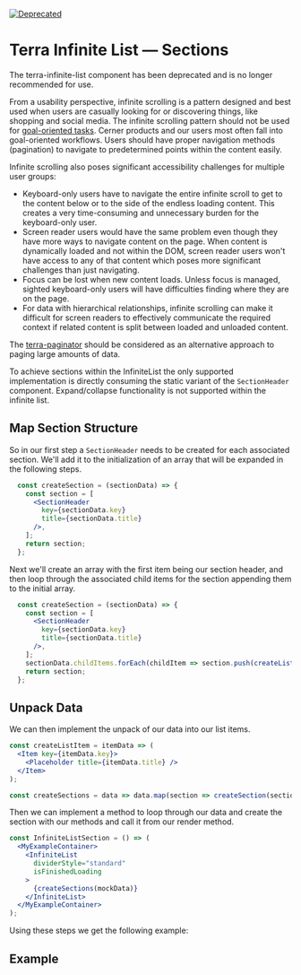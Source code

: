 

<Badge />

[![Deprecated](https://badgen.net/badge/status/Deprecated/grey)](https://github.com/cerner/terra-framework/blob/main/packages/terra-infinite-list#readme)

# Terra Infinite List — Sections

<Notice variant='deprecation' >

The terra-infinite-list component has been deprecated and is no longer recommended for use.

From a usability perspective, infinite scrolling is a pattern designed and best used when users are casually looking for or discovering things, like shopping and social media. The infinite scrolling pattern should not be used for [goal-oriented tasks](https://www.nngroup.com/articles/infinite-scrolling/). Cerner products and our users most often fall into goal-oriented workflows. Users should have proper navigation methods (pagination) to navigate to predetermined points within the content easily.

Infinite scrolling also poses significant accessibility challenges for multiple user groups:

* Keyboard-only users have to navigate the entire infinite scroll to get to the content below or to the side of the endless loading content. This creates a very time-consuming and unnecessary burden for the keyboard-only user.
* Screen reader users would have the same problem even though they have more ways to navigate content on the page. When content is dynamically loaded and not within the DOM, screen reader users won't have access to any of that content which poses more significant challenges than just navigating.
* Focus can be lost when new content loads. Unless focus is managed, sighted keyboard-only users will have difficulties finding where they are on the page.
* For data with hierarchical relationships, infinite scrolling can make it difficult for screen readers to effectively communicate the required context if related content is split between loaded and unloaded content.

The [terra-paginator](/components/terra-paginator/paginator/paginator) should be considered as an alternative approach to paging large amounts of data.

</Notice>


To achieve sections within the InfiniteList the only supported implementation is directly consuming the static variant of the `SectionHeader` component. Expand/collapse functionality is not supported within the infinite list. 

## Map Section Structure
So in our first step a `SectionHeader` needs to be created for each associated section. We'll add it to the initialization of an array that will be expanded in the following steps.
```jsx
  const createSection = (sectionData) => {
    const section = [
      <SectionHeader
        key={sectionData.key}
        title={sectionData.title}
      />,
    ];
    return section;
  };
```
Next we'll create an array with the first item being our section header, and then loop through the associated child items for the section appending them to the initial array.
```jsx
  const createSection = (sectionData) => {
    const section = [
      <SectionHeader
        key={sectionData.key}
        title={sectionData.title}
      />,
    ];
    sectionData.childItems.forEach(childItem => section.push(createListItem(childItem)));
    return section;
  };
```
## Unpack Data
We can then implement the unpack of our data into our list items.
```jsx
const createListItem = itemData => (
  <Item key={itemData.key}>
    <Placeholder title={itemData.title} />
  </Item>
);

const createSections = data => data.map(section => createSection(section));
```
Then we can implement a method to loop through our data and create the section with our methods and call it from our render method.
```jsx
const InfiniteListSection = () => (
  <MyExampleContainer>
    <InfiniteList
      dividerStyle="standard"
      isFinishedLoading
    >
      {createSections(mockData)}
    </InfiniteList>
  </MyExampleContainer>
);
```

Using these steps we get the following example:

## Example 
<InfiniteListSection title='Sections Header Infinite List' />
